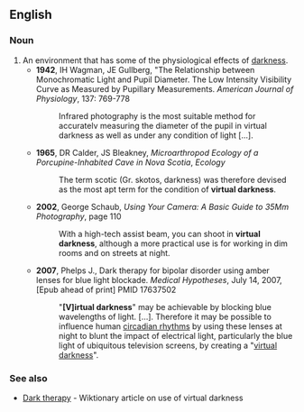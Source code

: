 ==English==

===Noun===
{{en-noun|sg=[[virtual]] [[darkness]]|es}}

# An environment that has some of the physiological effects of [[darkness]].
#*'''1942''', IH Wagman, JE Gullberg, "The Relationship between Monochromatic Light and Pupil Diameter. The Low Intensity Visibility Curve as Measured by Pupillary Measurements. ''American Journal of Physiology'', 137: 769-778
#*:Infrared photography is the most suitable method for accuratelv measuring the diameter of the pupil in virtual darkness as well as under any condition of light […].
#*'''1965''', DR Calder, JS Bleakney, ''Microarthropod Ecology of a Porcupine-Inhabited Cave in Nova Scotia'', ''Ecology''
#*: The term scotic (Gr. skotos, darkness) was therefore devised as the most apt term for the condition of '''virtual darkness'''.
#*'''2002''', George Schaub, ''Using Your Camera: A Basic Guide to 35Mm Photography'', page 110
#*:With a high-tech assist beam, you can shoot in '''virtual darkness''', although a more practical use is for working in dim rooms and on streets at night.
#* '''2007''', Phelps J., Dark therapy for bipolar disorder using amber lenses for blue light blockade. ''Medical Hypotheses'', July 14, 2007, [Epub ahead of print] PMID 17637502
#*: "'''[V]irtual darkness'''" may be achievable by blocking blue wavelengths of light. […]. Therefore it may be possible to influence human [[circadian rhythm]]s by using these lenses at night to blunt the impact of electrical light, particularly the blue light of ubiquitous television screens, by creating a "[[virtual darkness]]".

===See also===
* [[w:Dark therapy|Dark therapy]] - Wiktionary article on use of virtual darkness
